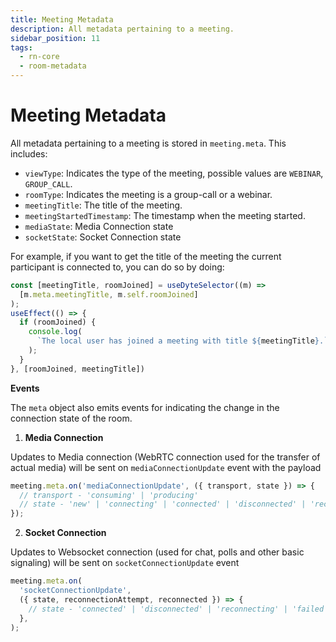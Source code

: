 ```yaml
---
title: Meeting Metadata
description: All metadata pertaining to a meeting.
sidebar_position: 11
tags:
  - rn-core
  - room-metadata
---
```


# Meeting Metadata

All metadata pertaining to a meeting is stored in `meeting.meta`. This includes:

- `viewType`: Indicates the type of the meeting, possible values are `WEBINAR`,
  `GROUP_CALL`.
- `roomType`: Indicates the meeting is a group-call or a webinar.
- `meetingTitle`: The title of the meeting.
- `meetingStartedTimestamp`: The timestamp when the meeting started.
- `mediaState`: Media Connection state
- `socketState`: Socket Connection state

For example, if you want to get the title of the meeting the current participant
is connected to, you can do so by doing:

```ts
const [meetingTitle, roomJoined] = useDyteSelector((m) => 
  [m.meta.meetingTitle, m.self.roomJoined]
);
useEffect(() => {
  if (roomJoined) {
    console.log(
      `The local user has joined a meeting with title ${meetingTitle}.`,
    );
  }
}, [roomJoined, meetingTitle])
```

**Events**

The `meta` object also emits events for indicating the change in the connection
state of the room.

1. **Media Connection**

Updates to Media connection (WebRTC connection used for the transfer of actual media) will be sent on `mediaConnectionUpdate` event with the payload

```ts
meeting.meta.on('mediaConnectionUpdate', ({ transport, state }) => {
  // transport - 'consuming' | 'producing'
  // state - 'new' | 'connecting' | 'connected' | 'disconnected' | 'reconnecting' | 'failed'
});
```

2. **Socket Connection**

Updates to Websocket connection (used for chat, polls and other basic signaling) will be sent on `socketConnectionUpdate` event

```ts
meeting.meta.on(
  'socketConnectionUpdate',
  ({ state, reconnectionAttempt, reconnected }) => {
    // state - 'connected' | 'disconnected' | 'reconnecting' | 'failed'
  },
);
```

<head>
  <title>React Native Core Room Metadata</title>
</head>
